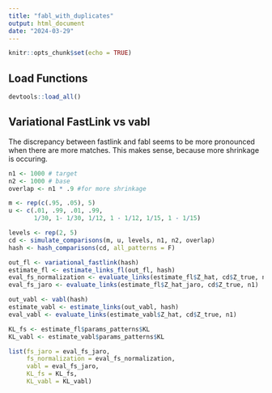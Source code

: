 ```yaml
---
title: "fabl_with_duplicates"
output: html_document
date: "2024-03-29"
---
```


```r
knitr::opts_chunk$set(echo = TRUE)
```

## Load Functions

```r
devtools::load_all()
```

## Variational FastLink vs vabl

The discrepancy between fastlink and fabl seems to be more pronounced when there are more matches. This makes sense, because more shrinkage is occuring. 
```r
n1 <- 1000 # target
n2 <- 1000 # base
overlap <- n1 * .9 #for more shrinkage

m <- rep(c(.95, .05), 5)
u <- c(.01, .99, .01, .99,
       1/30, 1- 1/30, 1/12, 1 - 1/12, 1/15, 1 - 1/15)

levels <- rep(2, 5)
cd <- simulate_comparisons(m, u, levels, n1, n2, overlap)
hash <- hash_comparisons(cd, all_patterns = F)

out_fl <- variational_fastlink(hash)
estimate_fl <- estimate_links_fl(out_fl, hash)
eval_fs_normalization <- evaluate_links(estimate_fl$Z_hat, cd$Z_true, n1)
eval_fs_jaro <- evaluate_links(estimate_fl$Z_hat_jaro, cd$Z_true, n1)

out_vabl <- vabl(hash)
estimate_vabl <- estimate_links(out_vabl, hash)
eval_vabl <- evaluate_links(estimate_vabl$Z_hat, cd$Z_true, n1)

KL_fs <- estimate_fl$params_patterns$KL
KL_vabl <- estimate_vabl$params_patterns$KL

list(fs_jaro = eval_fs_jaro, 
     fs_normalization = eval_fs_normalization, 
     vabl = eval_fs_jaro, 
     KL_fs = KL_fs, 
     KL_vabl = KL_vabl)
```


